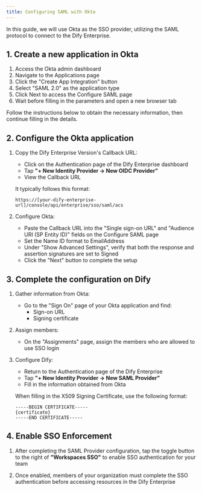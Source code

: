 ```yaml
---
title: Configuring SAML with Okta
---
```


In this guide, we will use Okta as the SSO provider, utilizing the SAML protocol to connect to the Dify Enterprise.

## 1. Create a new application in Okta

1. Access the Okta admin dashboard
2. Navigate to the Applications page
3. Click the "Create App Integration" button
4. Select "SAML 2.0" as the application type
5. Click Next to access the Configure SAML page
6. Wait before filling in the parameters and open a new browser tab

Follow the instructions below to obtain the necessary information, then continue filling in the details.

## 2. Configure the Okta application

1. Copy the Dify Enterprise Version's Callback URL:
   - Click on the Authentication page of the Dify Enterprise dashboard
   - Tap **"+ New Identity Provider → New OIDC Provider"**
   - View the Callback URL

   It typically follows this format:

   ```
   https://[your-dify-enterprise-url]/console/api/enterprise/sso/saml/acs
   ```

2. Configure Okta:
   - Paste the Callback URL into the "Single sign-on URL" and "Audience URI (SP Entity ID)" fields on the Configure SAML page
   - Set the Name ID format to EmailAddress
   - Under "Show Advanced Settings", verify that both the response and assertion signatures are set to Signed
   - Click the "Next" button to complete the setup

## 3. Complete the configuration on Dify

1. Gather information from Okta:
   - Go to the "Sign On" page of your Okta application and find:
     - Sign-on URL
     - Signing certificate

2. Assign members:
   - On the "Assignments" page, assign the members who are allowed to use SSO login

3. Configure Dify:
   - Return to the Authentication page of the Dify Enterprise
   - Tap **"+ New Identity Provider → New SAML Provider"**
   - Fill in the information obtained from Okta

   When filling in the X509 Signing Certificate, use the following format:

   ```
   -----BEGIN CERTIFICATE-----
   {certificate}
   -----END CERTIFICATE-----
   ```

## 4. Enable SSO Enforcement

1. After completing the SAML Provider configuration, tap the toggle button to the right of **"Workspaces SSO"** to enable SSO authentication for your team

2. Once enabled, members of your organization must complete the SSO authentication before accessing resources in the Dify Enterprise